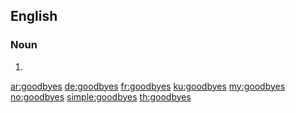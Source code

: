 {{also|good-byes}}
==English==

===Noun===
{{head|en|noun plural form}}

# {{plural of|goodbye|lang=en}}

[[ar:goodbyes]]
[[de:goodbyes]]
[[fr:goodbyes]]
[[ku:goodbyes]]
[[my:goodbyes]]
[[no:goodbyes]]
[[simple:goodbyes]]
[[th:goodbyes]]